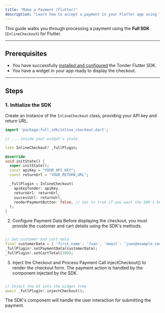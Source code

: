 ```yaml
---
title: "Make a Payment (Flutter)"
description: "Learn how to accept a payment in your Flutter app using Tonder's SDK."
---
```


This guide walks you through processing a payment using the **Full SDK** (`InlineCheckout`) for Flutter.

---

## Prerequisites

-   You have successfully [installed and configured](/sdk-integration/mobile/flutter/installation) the Tonder Flutter SDK.
-   You have a widget in your app ready to display the checkout.

---

## Steps

### 1. Initialize the SDK

Create an instance of the `InlineCheckout` class, providing your API key and return URL.

```dart title="checkout_widget.dart"
import 'package:full_sdk/inline_checkout.dart';

// ... inside your widget's state

late InlineCheckout? _fullPlugin;

@override
void initState() {
  super.initState();
  const apiKey = "YOUR_API_KEY";
  const returnUrl = "YOUR_RETURN_URL";

  _fullPlugin = InlineCheckout(
    apiKeyTonder: apiKey,
    returnUrl: returnUrl,
    successUrl: returnUrl,
    renderPaymentButton: false, // Set to true if you want the SDK's button
  );
}
```

2. Configure Payment Data
Before displaying the checkout, you must provide the customer and cart details using the SDK's methods.

```dart

// Set customer and cart data
final customerData = { 'first_name': 'Juan', 'email': 'juan@example.com' };
_fullPlugin!.setPaymentData(customerData);
_fullPlugin!.setCartTotal(399);
```

3. Inject the Checkout and Process Payment
Call injectCheckout() to render the checkout form. The payment action is handled by the component injected by the SDK.

```dart

// Inject the UI into the widget tree
await _fullPlugin!.injectCheckout();
```

The SDK's component will handle the user interaction for submitting the payment.